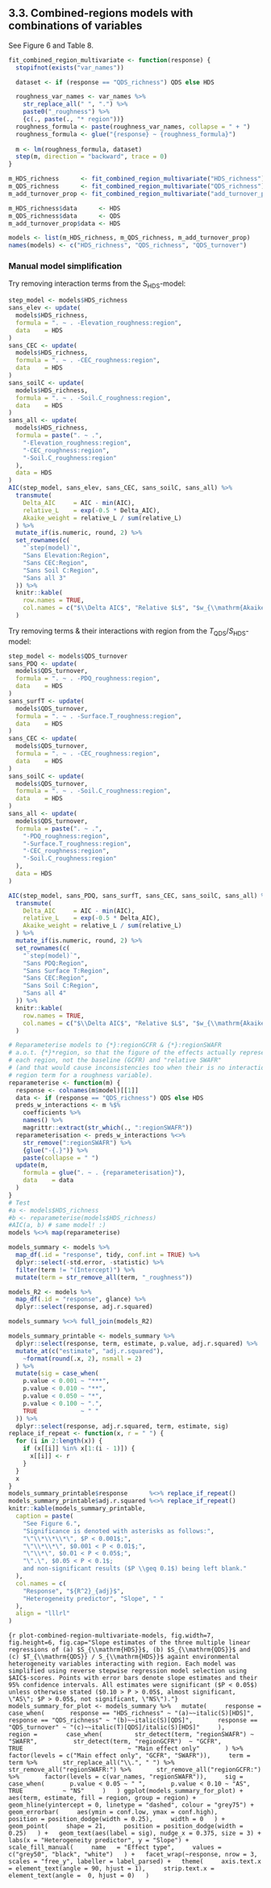 ## 3.3. Combined-regions models with combinations of variables

See Figure 6 and Table 8.

```r
fit_combined_region_multivariate <- function(response) {
  stopifnot(exists("var_names"))

  dataset <- if (response == "QDS_richness") QDS else HDS

  roughness_var_names <- var_names %>%
    str_replace_all(" ", ".") %>%
    paste0("_roughness") %>%
    {c(., paste(., "* region"))}
  roughness_formula <- paste(roughness_var_names, collapse = " + ")
  roughness_formula <- glue("{response} ~ {roughness_formula}")
  
  m <- lm(roughness_formula, dataset)
  step(m, direction = "backward", trace = 0)
}

m_HDS_richness      <- fit_combined_region_multivariate("HDS_richness")
m_QDS_richness      <- fit_combined_region_multivariate("QDS_richness")
m_add_turnover_prop <- fit_combined_region_multivariate("add_turnover_prop")

m_HDS_richness$data      <- HDS
m_QDS_richness$data      <- QDS
m_add_turnover_prop$data <- HDS

models <- list(m_HDS_richness, m_QDS_richness, m_add_turnover_prop)
names(models) <- c("HDS_richness", "QDS_richness", "QDS_turnover")
```

\clearpage

### Manual model simplification

Try removing interaction terms from the $S_{\mathrm{HDS}}$-model:

```r
step_model <- models$HDS_richness
sans_elev <- update(
  models$HDS_richness,
  formula = ". ~ . -Elevation_roughness:region",
  data    = HDS
)
sans_CEC <- update(
  models$HDS_richness,
  formula = ". ~ . -CEC_roughness:region",
  data    = HDS
)
sans_soilC <- update(
  models$HDS_richness,
  formula = ". ~ . -Soil.C_roughness:region",
  data    = HDS
)
sans_all <- update(
  models$HDS_richness,
  formula = paste(". ~ .",
    "-Elevation_roughness:region",
    "-CEC_roughness:region",
    "-Soil.C_roughness:region"
  ),
  data = HDS
)
AIC(step_model, sans_elev, sans_CEC, sans_soilC, sans_all) %>%
  transmute(
    Delta_AIC     = AIC - min(AIC),
    relative_L    = exp(-0.5 * Delta_AIC),
    Akaike_weight = relative_L / sum(relative_L)
  ) %>%
  mutate_if(is.numeric, round, 2) %>%
  set_rownames(c(
    "`step(model)`",
    "Sans Elevation:Region",
    "Sans CEC:Region",
    "Sans Soil C:Region",
    "Sans all 3"
  )) %>%
  knitr::kable(
    row.names = TRUE,
    col.names = c("$\\Delta AIC$", "Relative $L$", "$w_{\\mathrm{Akaike}}$")
  )
```

Try removing terms & their interactions with region from the $T_{\mathrm{QDS}}/S_{\mathrm{HDS}}$-model:

```r
step_model <- models$QDS_turnover
sans_PDQ <- update(
  models$QDS_turnover,
  formula = ". ~ . -PDQ_roughness:region",
  data    = HDS
)
sans_surfT <- update(
  models$QDS_turnover,
  formula = ". ~ . -Surface.T_roughness:region",
  data    = HDS
)
sans_CEC <- update(
  models$QDS_turnover,
  formula = ". ~ . -CEC_roughness:region",
  data    = HDS
)
sans_soilC <- update(
  models$QDS_turnover,
  formula = ". ~ . -Soil.C_roughness:region",
  data    = HDS
)
sans_all <- update(
  models$QDS_turnover,
  formula = paste(". ~ .",
    "-PDQ_roughness:region",
    "-Surface.T_roughness:region",
    "-CEC_roughness:region",
    "-Soil.C_roughness:region"
  ),
  data = HDS
)

AIC(step_model, sans_PDQ, sans_surfT, sans_CEC, sans_soilC, sans_all) %>%
  transmute(
    Delta_AIC     = AIC - min(AIC),
    relative_L    = exp(-0.5 * Delta_AIC),
    Akaike_weight = relative_L / sum(relative_L)
  ) %>%
  mutate_if(is.numeric, round, 2) %>%
  set_rownames(c(
    "`step(model)`",
    "Sans PDQ:Region",
    "Sans Surface T:Region",
    "Sans CEC:Region",
    "Sans Soil C:Region",
    "Sans all 4"
  )) %>%
  knitr::kable(
    row.names = TRUE,
    col.names = c("$\\Delta AIC$", "Relative $L$", "$w_{\\mathrm{Akaike}}$")
  )
```

```r
# Reparameterise models to {*}:regionGCFR & {*}:regionSWAFR
# a.o.t. {*}*region, so that the figure of the effects actually represents
# each region, not the baseline (GCFR) and "relative SWAFR"
# (and that would cause inconsistencies too when their is no interaction with
# region term for a roughness variable).
reparameterise <- function(m) {
  response <- colnames(m$model)[[1]]
  data <- if (response == "QDS_richness") QDS else HDS
  preds_w_interactions <- m %$%
    coefficients %>%
    names() %>%
    magrittr::extract(str_which(., ":regionSWAFR"))
  reparameterisation <- preds_w_interactions %<>%
    str_remove(":regionSWAFR") %>%
    {glue("-{.}")} %>%
    paste(collapse = " ")
  update(m,
    formula = glue(". ~ . {reparameterisation}"),
    data    = data
  )
}
# Test
#a <- models$HDS_richness
#b <- reparameterise(models$HDS_richness)
#AIC(a, b) # same model! :)
models %<>% map(reparameterise)
```

\clearpage

```r
models_summary <- models %>%
  map_df(.id = "response", tidy, conf.int = TRUE) %>%
  dplyr::select(-std.error, -statistic) %>%
  filter(term != "(Intercept)") %>%
  mutate(term = str_remove_all(term, "_roughness"))

models_R2 <- models %>%
  map_df(.id = "response", glance) %>%
  dplyr::select(response, adj.r.squared)

models_summary %<>% full_join(models_R2)

models_summary_printable <- models_summary %>%
  dplyr::select(response, term, estimate, p.value, adj.r.squared) %>%
  mutate_at(c("estimate", "adj.r.squared"),
    ~format(round(.x, 2), nsmall = 2)
  ) %>%
  mutate(sig = case_when(
    p.value < 0.001 ~ "***",
    p.value < 0.010 ~ "**",
    p.value < 0.050 ~ "*",
    p.value < 0.100 ~ ".",
    TRUE            ~ " "
  )) %>%
  dplyr::select(response, adj.r.squared, term, estimate, sig)
replace_if_repeat <- function(x, r = " ") {
  for (i in 2:length(x)) {
    if (x[[i]] %in% x[1:(i - 1)]) {
      x[[i]] <- r
    }
  }
  x
}
models_summary_printable$response      %<>% replace_if_repeat()
models_summary_printable$adj.r.squared %<>% replace_if_repeat()
knitr::kable(models_summary_printable,
  caption = paste(
    "See Figure 6.",
    "Significance is denoted with asterisks as follows:",
    "\"\\*\\*\\*\", $P < 0.001$;",
    "\"\\*\\*\", $0.001 < P < 0.01$;",
    "\"\\*\", $0.01 < P < 0.05$;",
    "\".\", $0.05 < P < 0.1$;
    and non-significant results ($P \\geq 0.1$) being left blank."
  ),
  col.names = c(
    "Response", "${R^2}_{adj}$",
    "Heterogeneity predictor", "Slope", " "
  ),
  align = "lllrl"
)
```

```{r plot-combined-region-multivariate-models, fig.width=7, fig.height=6, fig.cap="Slope estimates of the three multiple linear regressions of (a) $S_{\\mathrm{HDS}}$, (b) $S_{\\mathrm{QDS}}$ and (c) $T_{\\mathrm{QDS}} / S_{\\mathrm{HDS}}$ againt environmental heterogeneity variables interacting with region. Each model was simplified using reverse stepwise regression model selection using $AIC$-scores. Points with error bars denote slope estimates and their 95% confidence intervals. All estimates were significant ($P < 0.05$) unless otherwise stated ($0.10 > P > 0.05$, almost significant, \"AS\"; $P > 0.05$, not significant, \"NS\")."}
models_summary_for_plot <- models_summary %>%
  mutate(
    response = case_when(
      response == "HDS_richness" ~ "(a)~~italic(S)[HDS]",
      response == "QDS_richness" ~ "(b)~~italic(S)[QDS]",
      response == "QDS_turnover" ~ "(c)~~italic(T)[QDS]/italic(S)[HDS]"
    ),
    region = 
      case_when(
        str_detect(term, "regionSWAFR") ~ "SWAFR", 
        str_detect(term, "regionGCFR")  ~ "GCFR",
        TRUE                             ~ "Main effect only"
      ) %>%
      factor(levels = c("Main effect only", "GCFR", "SWAFR")),
    term = term %>%
      str_replace_all("\\.", " ") %>%
      str_remove_all("regionSWAFR:") %>%
      str_remove_all("regionGCFR:") %>%
      factor(levels = c(var_names, "regionSWAFR")),
    sig = case_when(
      p.value < 0.05 ~ " ",
      p.value < 0.10 ~ "AS",
      TRUE           ~ "NS"
    )
  )
ggplot(models_summary_for_plot) +
  aes(term, estimate, fill = region, group = region) +
  geom_hline(yintercept = 0, linetype = "dashed", colour = "grey75") +
  geom_errorbar(
    aes(ymin = conf.low, ymax = conf.high),
    position = position_dodge(width = 0.25),
    width = 0
  ) +
  geom_point(
    shape = 21,
    position = position_dodge(width = 0.25)
  ) +
  geom_text(aes(label = sig), nudge_x = 0.375, size = 3) +
  labs(x = "Heterogeneity predictor", y = "Slope") +
  scale_fill_manual(
    name   = "Effect type",
    values = c("grey50", "black", "white")
  ) +
  facet_wrap(~response, nrow = 3, scales = "free_y", labeller = label_parsed) +
  theme(
    axis.text.x  = element_text(angle = 90, hjust = 1),
    strip.text.x = element_text(angle =  0, hjust = 0)
  )
```
